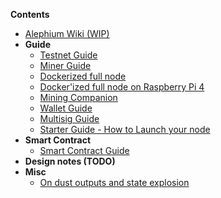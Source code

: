'''Contents'''
* [[Home | Alephium Wiki (WIP)]]
* '''Guide'''
** [[Testnet-Guide | Testnet Guide]]
** [[Miner-Guide | Miner Guide]]
** [[Docker-Guide | Dockerized full node]]
** [[Full-node-on-raspberry-pi | Docker'ized full node on Raspberry Pi 4]]
** [[Mining-companion | Mining Companion]]
** [[Wallet-Guide | Wallet Guide]]
** [[Multisig-Guide | Multisig Guide]]
** [[Starter Guide - How to Launch your node | Starter Guide - How to Launch your node]]
* '''Smart Contract'''
** [[Smart-Contract-Guide | Smart Contract Guide]]
* '''Design notes (TODO)'''
* '''Misc'''
** [[On-dust-outputs-and-state-explosion | On dust outputs and state explosion]]
